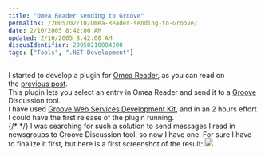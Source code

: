 ```yaml
---
title: "Omea Reader sending to Groove"
permalink: /2005/02/10/Omea-Reader-sending-to-Groove/
date: 2/10/2005 8:42:00 AM
updated: 2/10/2005 8:42:00 AM
disqusIdentifier: 20050210084200
tags: ["Tools", ".NET Development"]
---
```

I started to develop a plugin for [Omea Reader](http://www.jetbrains.com/omea/), as you can read on 
the [previous 
post](http://weblogs.asp.net/lkempe/archive/2005/02/09/370073.aspx).  
This plugin lets you select an entry in Omea Reader and send it to 
a [Groove](http://www.groove.net/) Discussion tool.  
I have used [Groove Web Services 
Development Kit](http://www.groove.net/solutions/develop/downloads.cfm), and in an 2 hours effort I could have the first release of 
the plugin running.  
{/* <!-- more --> */}
I was searching for such a solution to send messages I 
read in newsgroups to Groove Discussion tool, so now I have one. For sure I have 
to finalize it first, but here is a first screenshot of the result:
![](http://membres.lycos.fr/lkempe//TechHeadBrothers.Omea.Plugins.SendToGroove.jpg)

